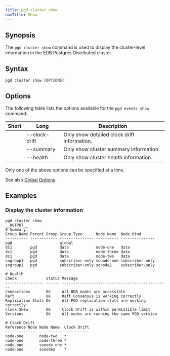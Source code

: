 ```yaml
---
title: pgd cluster show
navTitle: Show
---
```


## Synopsis

The `pgd cluster show` command is used to display the cluster-level information in the EDB Postgres Distributed cluster.

## Syntax

```plaintext
pgd cluster show [OPTIONS]
```

## Options

The following table lists the options available for the `pgd events show` command:

| Short       | Long                | Description                                             |
|-------------|---------------------|---------------------------------------------------------|
|             | --clock-drift       | Only show detailed clock drift information.             |
|             | --summary           | Only show cluster summary information.                  |
|             | --health            | Only show cluster health information.                   |

Only one of the above options can be specified at a time.

See also [Global Options](../index#global-options).

## Examples

### Display the cluster information

```shell
pgd cluster show
__OUTPUT__
# Summary
Group Name Parent Group Group Type      Node Name  Node Kind
---------- ------------ --------------- ---------- ---------------
pgd                     global
dc1        pgd          data            node-one   data
dc1        pgd          data            node-three data
dc1        pgd          data            node-two   data
sogroup1   pgd          subscriber-only sonode-one subscriber-only
sogroup1   pgd          subscriber-only sonode2    subscriber-only

# Health
Check             Status Message
----------------- ------ -----------------------------------------------
Connections       Ok     All BDR nodes are accessible
Raft              Ok     Raft Consensus is working correctly
Replication Slots Ok     All PGD replication slots are working correctly
Clock Skew        Ok     Clock drift is within permissible limit
Versions          Ok     All nodes are running the same PGD version

# Clock Drift
Reference Node Node Name  Clock Drift
-------------- ---------- -----------
node-one       node-two   *
node-one       node-three *
node-one       sonode-one *
node-one       sonode2    *
```
